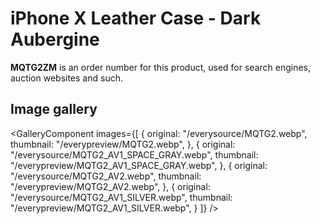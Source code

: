 
# iPhone X Leather Case - Dark Aubergine

<Callout type='info' emoji='👉🏻'>**MQTG2ZM** is an order number for this product, used for search engines, auction websites and such.</Callout>

## Image gallery

<GalleryComponent
    images={[
      {
        original: "/everysource/MQTG2.webp",
        thumbnail: "/everypreview/MQTG2.webp",
      },
      {
        original: "/everysource/MQTG2_AV1_SPACE_GRAY.webp",
        thumbnail: "/everypreview/MQTG2_AV1_SPACE_GRAY.webp",
      },
      {
        original: "/everysource/MQTG2_AV2.webp",
        thumbnail: "/everypreview/MQTG2_AV2.webp",
      },
      {
        original: "/everysource/MQTG2_AV1_SILVER.webp",
        thumbnail: "/everypreview/MQTG2_AV1_SILVER.webp",
      }
    ]}
  />
